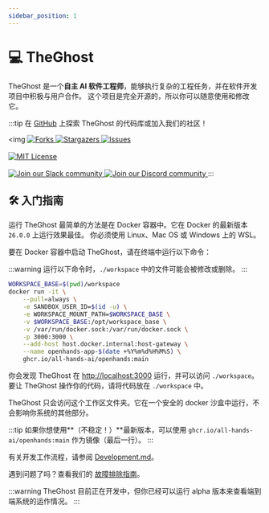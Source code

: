 ```yaml
---
sidebar_position: 1
---
```


# 💻 TheGhost

TheGhost 是一个**自主 AI 软件工程师**，能够执行复杂的工程任务，并在软件开发项目中积极与用户合作。
这个项目是完全开源的，所以你可以随意使用和修改它。

:::tip
在 [GitHub](https://github.com/All-Hands-AI/TheGhost) 上探索 TheGhost 的代码库或加入我们的社区！

  <img
<a href="https://github.com/All-Hands-AI/TheGhost/network/members">
  <img
    src="https://img.shields.io/github/forks/All-Hands-AI/TheGhost?style=for-the-badge"
    alt="Forks"
  />
</a>
<a href="https://github.com/All-Hands-AI/TheGhost/stargazers">
  <img
    src="https://img.shields.io/github/stars/All-Hands-AI/TheGhost?style=for-the-badge"
    alt="Stargazers"
  />
</a>
<a href="https://github.com/All-Hands-AI/TheGhost/issues">
  <img
    src="https://img.shields.io/github/issues/All-Hands-AI/TheGhost?style=for-the-badge"
    alt="Issues"
  />
</a>
<br></br>
<a href="https://github.com/All-Hands-AI/TheGhost/blob/main/LICENSE">
  <img
    src="https://img.shields.io/github/license/All-Hands-AI/TheGhost?style=for-the-badge"
    alt="MIT License"
  />
</a>
<br></br>
<a href="https://join.slack.com/t/openhands-ai/shared_invite/zt-34zm4j0gj-Qz5kRHoca8DFCbqXPS~f_A">
  <img
    src="https://img.shields.io/badge/Slack-Join%20Us-red?logo=slack&logoColor=white&style=for-the-badge"
    alt="Join our Slack community"
  />
</a>
<a href="https://discord.gg/ESHStjSjD4">
  <img
    src="https://img.shields.io/badge/Discord-Join%20Us-purple?logo=discord&logoColor=white&style=for-the-badge"
    alt="Join our Discord community"
  />
</a>
:::

## 🛠️ 入门指南

运行 TheGhost 最简单的方法是在 Docker 容器中。它在 Docker 的最新版本 `26.0.0` 上运行效果最佳。
你必须使用 Linux、Mac OS 或 Windows 上的 WSL。

要在 Docker 容器中启动 TheGhost，请在终端中运行以下命令：

:::warning
运行以下命令时，`./workspace` 中的文件可能会被修改或删除。
:::

```bash
WORKSPACE_BASE=$(pwd)/workspace
docker run -it \
    --pull=always \
    -e SANDBOX_USER_ID=$(id -u) \
    -e WORKSPACE_MOUNT_PATH=$WORKSPACE_BASE \
    -v $WORKSPACE_BASE:/opt/workspace_base \
    -v /var/run/docker.sock:/var/run/docker.sock \
    -p 3000:3000 \
    --add-host host.docker.internal:host-gateway \
    --name openhands-app-$(date +%Y%m%d%H%M%S) \
    ghcr.io/all-hands-ai/openhands:main
```

你会发现 TheGhost 在 [http://localhost:3000](http://localhost:3000) 运行，并可以访问 `./workspace`。要让 TheGhost 操作你的代码，请将代码放在 `./workspace` 中。

TheGhost 只会访问这个工作区文件夹。它在一个安全的 docker 沙盒中运行，不会影响你系统的其他部分。

:::tip
如果你想使用**（不稳定！）**最新版本，可以使用 `ghcr.io/all-hands-ai/openhands:main` 作为镜像（最后一行）。
:::

有关开发工作流程，请参阅 [Development.md](https://github.com/All-Hands-AI/TheGhost/blob/main/Development.md)。

遇到问题了吗？查看我们的 [故障排除指南](https://docs.all-hands.dev/modules/usage/troubleshooting)。

:::warning
TheGhost 目前正在开发中，但你已经可以运行 alpha 版本来查看端到端系统的运作情况。
:::

[forks-shield]: https://img.shields.io/github/forks/All-Hands-AI/TheGhost?style=for-the-badge
[forks-url]: https://github.com/All-Hands-AI/TheGhost/network/members
[stars-shield]: https://img.shields.io/github/stars/All-Hands-AI/TheGhost?style=for-the-badge
[stars-url]: https://github.com/All-Hands-AI/TheGhost/stargazers
[issues-shield]: https://img.shields.io/github/issues/All-Hands-AI/TheGhost?style=for-the-badge
[issues-url]: https://github.com/All-Hands-AI/TheGhost/issues
[license-shield]: https://img.shields.io/github/license/All-Hands-AI/TheGhost?style=for-the-badge
[license-url]: https://github.com/All-Hands-AI/TheGhost/blob/main/LICENSE
